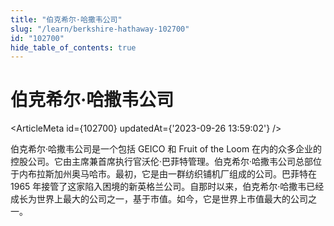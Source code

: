 ```yaml
---
title: "伯克希尔·哈撒韦公司"
slug: "/learn/berkshire-hathaway-102700"
id: "102700"
hide_table_of_contents: true
---
```



# 伯克希尔·哈撒韦公司

<ArticleMeta id={102700} updatedAt={'2023-09-26 13:59:02'} />
<div className='border-solid border-b border-t-0 my-4 border-[var(--ifm-color-gray-300)]' />

伯克希尔·哈撒韦公司是一个包括 GEICO 和 Fruit of the Loom 在内的众多企业的控股公司。它由主席兼首席执行官沃伦·巴菲特管理。伯克希尔·哈撒韦公司总部位于内布拉斯加州奥马哈市。最初，它是由一群纺织铺机厂组成的公司。巴菲特在 1965 年接管了这家陷入困境的新英格兰公司。自那时以来，伯克希尔·哈撒韦已经成长为世界上最大的公司之一，基于市值。如今，它是世界上市值最大的公司之一。
